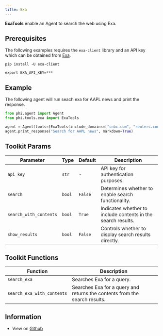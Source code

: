 ```yaml
---
title: Exa
---
```


**ExaTools** enable an Agent to search the web using Exa.

## Prerequisites

The following examples requires the `exa-client` library and an API key which can be obtained from [Exa](https://exa.ai).

```shell
pip install -U exa-client
```

```shell
export EXA_API_KEY=***
```

## Example

The following agent will run seach exa for AAPL news and print the response.

```python cookbook/tools/exa_tools.py
from phi.agent import Agent
from phi.tools.exa import ExaTools

agent = Agent(tools=[ExaTools(include_domains=["cnbc.com", "reuters.com", "bloomberg.com"])], show_tool_calls=True)
agent.print_response("Search for AAPL news", markdown=True)
```

## Toolkit Params

| Parameter | Type | Default | Description |
|-----------|------|---------|-------------|
| `api_key` | `str` | - | API key for authentication purposes. |
| `search` | `bool` | `False` | Determines whether to enable search functionality. |
| `search_with_contents` | `bool` | `True` | Indicates whether to include contents in the search results. |
| `show_results` | `bool` | `False` | Controls whether to display search results directly. |

## Toolkit Functions

| Function | Description |
|----------|-------------|
| `search_exa` | Searches Exa for a query. |
| `search_exa_with_contents` | Searches Exa for a query and returns the contents from the search results. |

## Information

- View on [Github](https://github.com/agno-agi/phidata/blob/main/phi/tools/exa.py)
